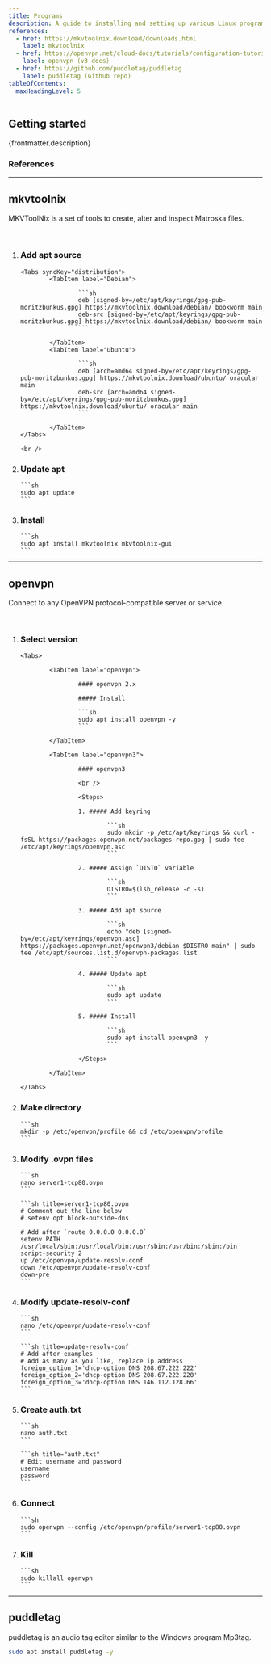 ```yaml
---
title: Programs
description: A guide to installing and setting up various Linux programs.
references:
  - href: https://mkvtoolnix.download/downloads.html
    label: mkvtoolnix
  - href: https://openvpn.net/cloud-docs/tutorials/configuration-tutorials/connectors/operating-systems/linux/tutorial--learn-to-install-and-control-the-openvpn-3-client.html
    label: openvpn (v3 docs)
  - href: https://github.com/puddletag/puddletag
    label: puddletag (Github repo)
tableOfContents:
  maxHeadingLevel: 5
---
```



## Getting started

<p>{frontmatter.description}</p>

### References

<ReferenceLinks references={frontmatter.references} />

---

## mkvtoolnix

MKVToolNix is a set of tools to create, alter and inspect Matroska files.

<br />

<Steps>

1.  ### Add apt source

        <Tabs syncKey="distribution">
                <TabItem label="Debian">

                        ```sh
                        deb [signed-by=/etc/apt/keyrings/gpg-pub-moritzbunkus.gpg] https://mkvtoolnix.download/debian/ bookworm main
                        deb-src [signed-by=/etc/apt/keyrings/gpg-pub-moritzbunkus.gpg] https://mkvtoolnix.download/debian/ bookworm main
                        ```

                </TabItem>
                <TabItem label="Ubuntu">

                        ```sh
                        deb [arch=amd64 signed-by=/etc/apt/keyrings/gpg-pub-moritzbunkus.gpg] https://mkvtoolnix.download/ubuntu/ oracular main
                        deb-src [arch=amd64 signed-by=/etc/apt/keyrings/gpg-pub-moritzbunkus.gpg] https://mkvtoolnix.download/ubuntu/ oracular main
                        ```

                </TabItem>
        </Tabs>

        <br />

2.  ### Update apt

        ```sh
        sudo apt update
        ```

3.  ### Install

        ```sh
        sudo apt install mkvtoolnix mkvtoolnix-gui
        ```

</Steps>

---

## openvpn

Connect to any OpenVPN protocol-compatible server or service.

<br />

<Steps>

1.  ### Select version

        <Tabs>

                <TabItem label="openvpn">

                        #### openvpn 2.x

                        ##### Install

                        ```sh
                        sudo apt install openvpn -y
                        ```

                </TabItem>

                <TabItem label="openvpn3">

                        #### openvpn3

                        <br />

                        <Steps>

                        1. ##### Add keyring

                                ```sh
                                sudo mkdir -p /etc/apt/keyrings && curl -fsSL https://packages.openvpn.net/packages-repo.gpg | sudo tee /etc/apt/keyrings/openvpn.asc
                                ```

                        2. ##### Assign `DISTO` variable

                                ```sh
                                DISTRO=$(lsb_release -c -s)
                                ```

                        3. ##### Add apt source

                                ```sh
                                echo "deb [signed-by=/etc/apt/keyrings/openvpn.asc] https://packages.openvpn.net/openvpn3/debian $DISTRO main" | sudo tee /etc/apt/sources.list.d/openvpn-packages.list
                                ```

                        4. ##### Update apt

                                ```sh
                                sudo apt update
                                ```

                        5. ##### Install

                                ```sh
                                sudo apt install openvpn3 -y
                                ```

                        </Steps>

                </TabItem>

        </Tabs>

2.  ### Make directory

        ```sh
        mkdir -p /etc/openvpn/profile && cd /etc/openvpn/profile
        ```

3.  ### Modify .ovpn files

        ```sh
        nano server1-tcp80.ovpn
        ```

        ```sh title=server1-tcp80.ovpn
        # Comment out the line below
        # setenv opt block-outside-dns

        # Add after `route 0.0.0.0 0.0.0.0`
        setenv PATH /usr/local/sbin:/usr/local/bin:/usr/sbin:/usr/bin:/sbin:/bin
        script-security 2
        up /etc/openvpn/update-resolv-conf
        down /etc/openvpn/update-resolv-conf
        down-pre
        ```

4.  ### Modify update-resolv-conf

        ```sh
        nano /etc/openvpn/update-resolv-conf
        ```

        ```sh title=update-resolv-conf
        # Add after examples
        # Add as many as you like, replace ip address
        foreign_option_1='dhcp-option DNS 208.67.222.222'
        foreign_option_2='dhcp-option DNS 208.67.222.220'
        foreign_option_3='dhcp-option DNS 146.112.128.66'
        ```

5.  ### Create auth.txt

        ```sh
        nano auth.txt
        ```

        ```sh title="auth.txt"
        # Edit username and password
        username
        password
        ```

6.  ### Connect

        ```sh
        sudo openvpn --config /etc/openvpn/profile/server1-tcp80.ovpn
        ```

7.  ### Kill

        ```sh
        sudo killall openvpn
        ```

</Steps>

---

## puddletag

puddletag is an audio tag editor similar to the Windows program Mp3tag.

```sh
sudo apt install puddletag -y
```
